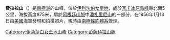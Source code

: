 {{expand|time=2013-12-31T11:02:54+00:00}}
{{unreferenced|time=2013-12-31T11:02:54+00:00}}
{{coord|82|15|S|41|25|W|source:GNIS|display=title}}

'''費拉拉山'''（{{lang-en|Mount Ferrara}}）是[[南極洲|南極洲]]的山峰，位於[[伊利沙伯女皇地|伊利沙伯女皇地]]，處於[[瓦卡冰原島峰|瓦卡冰原島峰]]東北面5公里，海拔高度875米，屬於[[阿根廷山脈|阿根廷山脈]]中[[潘扎里尼山|潘扎里尼山]]的一部分，在1956年1月13日由[[美國|美國]]海軍發現和拍攝照片，現時由[[南極條約體系|南極條約體系]]管理。

{{DEFAULTSORT:Mount Ferrara}}
[[Category:伊莉莎白女王地山峰|Category:伊莉莎白女王地山峰]]
[[Category:彭薩科拉山脈|Category:彭薩科拉山脈]]


{{QueenElizabethLand-geo-stub}}